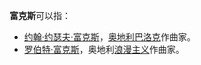 '''富克斯'''可以指：

* [[约翰·约瑟夫·富克斯|约翰·约瑟夫·富克斯]]，[[奥地利|奥地利]][[巴洛克音乐|巴洛克]]作曲家。
* [[罗伯特·富克斯|罗伯特·富克斯]]，奥地利[[浪漫主义音乐|浪漫主义]]作曲家。

{{disambig|Cat=三字人名消歧义}}